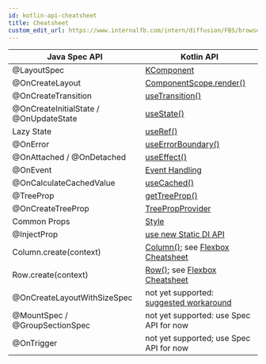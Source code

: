 ```yaml
---
id: kotlin-api-cheatsheet
title: Cheatsheet
custom_edit_url: https://www.internalfb.com/intern/diffusion/FBS/browsefile/master/fbandroid/libraries/components/docs/kotlin/cheatsheet.mdx
---
```



| Java Spec API | Kotlin API |
| -- | -- |
| @LayoutSpec | [KComponent](basics.mdx) |
| @OnCreateLayout | [ComponentScope.render()](basics.mdx) |
| @OnCreateTransition | [useTransition()](use-transition.mdx) |
| @OnCreateInitialState / @OnUpdateState | [useState()](use-state.mdx) |
| Lazy State | [useRef()](use-ref.mdx) |
| @OnError | [useErrorBoundary()](use-error-boundary.mdx) |
| @OnAttached / @OnDetached | [useEffect()](use-effect.mdx) |
| @OnEvent | [Event Handling](event-handling.mdx) |
| @OnCalculateCachedValue | [useCached()](https://fburl.com/code/s2xoyg3o) |
| @TreeProp | [getTreeProp()](basics.mdx#treeprops) |
| @OnCreateTreeProp | [TreePropProvider](basics.mdx#treeprops) |
| Common Props | [Style](basics.mdx#common-props) |
| @InjectProp | [use new Static DI API](https://www.internalfb.com/intern/wiki/Ultralight/Static_Injector/) |
| Column.create(context) | [Column()](flexbox-containers.mdx); see [Flexbox Cheatsheet](flexbox-containers.mdx#flexbox-properties-cheatsheet) |
| Row.create(context) | [Row()](flexbox-containers.mdx); see [Flexbox Cheatsheet](flexbox-containers.mdx#flexbox-properties-cheatsheet) |
| @OnCreateLayoutWithSizeSpec | not yet supported: [suggested workaround](../custom-layout.md#kotlin-integration) |
| @MountSpec / @GroupSectionSpec | not yet supported: use Spec API for now |
| @OnTrigger | not yet supported; use Spec API for now |
